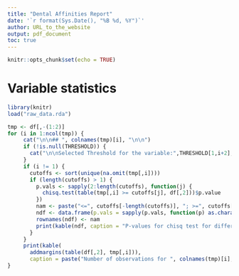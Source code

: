 ```yaml
---
title: "Dental Affinities Report"
date: '`r format(Sys.Date(), "%B %d, %Y")`'
author: URL_to_the_website
output: pdf_document
toc: true
---
```


```r
knitr::opts_chunk$set(echo = TRUE)
```

# Variable statistics

```r
library(knitr)
load("raw_data.rda")

tmp <- df[,-(1:2)]
for (i in 1:ncol(tmp)) {
     cat("\n\n## ", colnames(tmp)[i], "\n\n")
     if (!is.null(THRESHOLD)) {
       cat("\n\nSelected Threshold for the variable:",THRESHOLD[1,i+2],"\n\n")
     }
     if (i != 1) {
       cutoffs <- sort(unique(na.omit(tmp[,i])))
       if (length(cutoffs) > 1) {
         p.vals <- sapply(2:length(cutoffs), function(j) {
           chisq.test(table(tmp[,i] >= cutoffs[j], df[,2]))$p.value
         })
         nam <- paste("<=", cutoffs[-length(cutoffs)], "; >=", cutoffs[-1])
         ndf <- data.frame(p.vals = sapply(p.vals, function(p) as.character(signif(p, 2))))
         rownames(ndf) <- nam
         print(kable(ndf, caption = "P-values for chisq test for different cutoffs."))
       }
     }
     print(kable(
       addmargins(table(df[,2], tmp[,i])),
       caption = paste("Number of observations for ", colnames(tmp)[i], "(columns) per site (rows).")))
}
```
